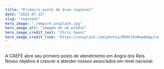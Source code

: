 ```yaml
---
title: "Primeiro posto de área regional"
date: "2021-07-23"
slug: "regional"
hero_image: "./empire.unsplash.jpg"
hero_image_alt: "imagem de um prédio"
hero_image_credit_text: "Chris Swann"
hero_image_credit_link: "https://unsplash.com/photos/RD9F2XxMae0empire.unslash.kpg
"
---
```


A CAEFE abre seu primeiro posto de atendimento em Angra dos Reis. Nosso objetivo é crescer e atender nossos associados em nivel nacional.

